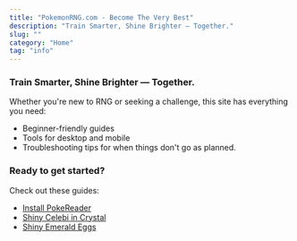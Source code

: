 ```yaml
---
title: "PokemonRNG.com - Become The Very Best"
description: "Train Smarter, Shine Brighter — Together."
slug: ""
category: "Home"
tag: "info"
---
```


### Train Smarter, Shine Brighter — Together.

Whether you're new to RNG or seeking a challenge, this site has everything you need:

- Beginner-friendly guides
- Tools for desktop and mobile
- Troubleshooting tips for when things don't go as planned.

### Ready to get started?

Check out these guides:

- [Install PokeReader](/install-pokereader)
- [Shiny Celebi in Crystal](/gen2-celebi)
- [Shiny Emerald Eggs](/emulator-emerald-egg)
